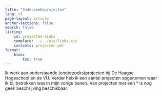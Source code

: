 ```yaml
---
title: "Onderzoeksprojecten"
lang: nl
page-layout: article
anchor-sections: false
search: false
listing: 
    id: projecten-links
    template: ../../ejs/links.ejs
    contents: projecten.yml
format:
    html:
        toc: true
---
```


Ik werk aan onderstaande (onderzoeks)projecten bij De Haagse Hogeschool en de VU. Verder heb ik een aantal projecten opgenomen waar ik bij betrokken was in mijn vorige banen. Van projecten met een \* is nog geen beschrijving beschikbaar.

::: {#guide-links .column-screen-inset-right style="max-width: 850px;"}
:::
